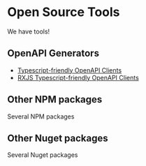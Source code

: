 
# Open Source Tools

We have tools!

## OpenAPI Generators

* [Typescript-friendly OpenAPI Clients](https://www.npmjs.com/package/@principlestudios/openapi-codegen-typescript)
* [RXJS Typescript-friendly OpenAPI Clients](https://www.npmjs.com/package/@principlestudios/openapi-codegen-typescript-rxjs)

## Other NPM packages

Several NPM packages

## Other Nuget packages

Several Nuget packages

